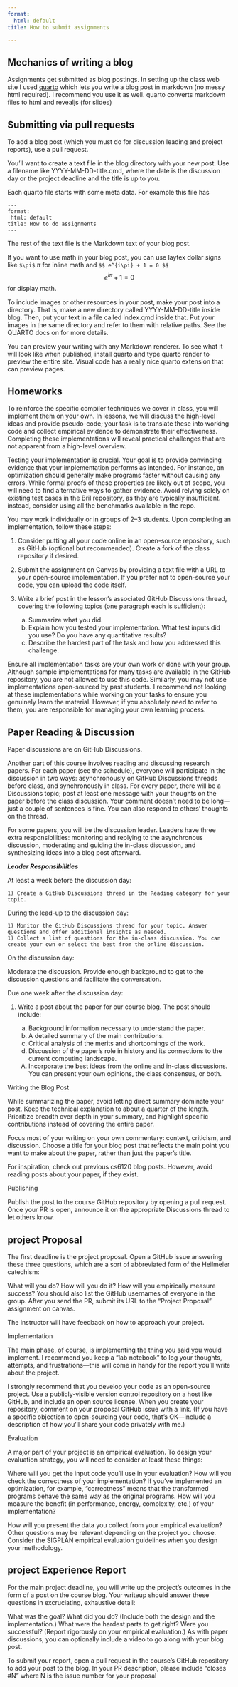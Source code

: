 ```yaml
---
format:
  html: default
title: How to submit assignments

---
```




## Mechanics of writing a blog

Assignments get submitted as blog postings.  In setting up the class web site I used [quarto](https://quarto.org/) which lets you write a blog post in markdown (no messy html required).  I recommend you use it as well.  quarto converts markdown files to html and revealjs (for slides) 


## Submitting via pull requests 


To add a blog post (which you must do for discussion leading and project reports), use a pull request.

You'll want to create a text file in the blog directory with your new post. Use a filename like YYYY-MM-DD-title.qmd, where the date is the discussion day or the project deadline and the title is up to you. 


 Each quarto file starts with some meta data. For example this file has 
 
 ```
 ---
format:
  html: default
title: How to do assignments
---

```
 
The rest of the text file is the Markdown text of your blog post.

If you want to use math in your blog post, you can use laytex dollar signs like `$\pi$` $\pi$ for inline math and `$$ e^{i\pi} + 1 = 0 $$`  $$ e^{i\pi} + 1 = 0 $$ for display math.

To include images or other resources in your post, make your post into a directory. That is, make a new directory called YYYY-MM-DD-title inside blog. Then, put your text in a file called index.qmd inside that. Put your images in the same directory and refer to them with relative paths. See the QUARTO docs on for more details.

You can preview your writing with any Markdown renderer. To see what it will look like when published, install  quarto and type quarto render to preview the entire site. Visual code has a really nice quarto extension that can preview pages.

## Homeworks 

To reinforce the specific compiler techniques we cover in class, you will implement them on your own. In lessons, we will discuss the 
high-level ideas and provide pseudo-code; your task is to translate these into working code and collect empirical evidence to demonstrate their effectiveness. Completing these implementations will reveal practical challenges that are not apparent from a high-level overview.

Testing your implementation is crucial. Your goal is to provide convincing evidence that your implementation performs as intended. 
For instance, an optimization should generally make programs faster without causing any errors. 
While formal proofs of these properties are likely out of scope, you will need to find alternative ways to gather evidence. 
Avoid relying solely on existing test cases in the Bril repository, as they are typically insufficient. 
instead, consider using all the benchmarks available in the repo.

You may work individually or in groups of 2–3 students. Upon completing an implementation, follow these steps:

1) Consider putting all your code online in an open-source repository, such as GitHub (optional but recommended).
Create a fork of the class repository if desired.

2) Submit the assignment on Canvas by providing a text file with a URL to your open-source implementation. If you prefer not to open-source your code, you can upload the code itself.

3) Write a brief post in the lesson’s associated GitHub Discussions thread, covering the following topics (one paragraph each is sufficient):
    a) Summarize what you did.
    a) Explain how you tested your implementation. What test inputs did you use? Do you have any quantitative results?
    a) Describe the hardest part of the task and how you addressed this challenge.

Ensure all implementation tasks are your own work or done with your group. Although sample implementations for many tasks are available in the GitHub repository, you are not allowed to use this code. Similarly, you may not use implementations open-sourced by past students. I recommend not looking at these implementations while working on your tasks to ensure you genuinely learn the material. However, if you absolutely need to refer to them, you are responsible for managing your own learning process.


## Paper Reading & Discussion


Paper discussions are on   GitHub Discussions.

Another part of this course involves reading and discussing research papers. For each paper (see the schedule), everyone will participate in the discussion in two ways: asynchronously on GitHub Discussions threads before class, and synchronously in class. For every paper, there will be a Discussions topic; post at least one message with your thoughts on the paper before the class discussion. Your comment doesn't need to be long—just a couple of sentences is fine. You can also respond to others' thoughts on the thread.

For some papers, you will be the discussion leader. Leaders have three extra responsibilities: monitoring and replying to the asynchronous discussion, moderating and guiding the in-class discussion, and synthesizing ideas into a blog post afterward.

***Leader Responsibilities***

At least a week before the discussion day:

    1) Create a GitHub Discussions thread in the Reading category for your topic.

During the lead-up to the discussion day:

    1) Monitor the GitHub Discussions thread for your topic. Answer questions and offer additional insights as needed.
    1) Collect a list of questions for the in-class discussion. You can create your own or select the best from the online discussion.

On the discussion day:

Moderate the  discussion. Provide enough background to get to the discussion questions and facilitate the conversation.

Due one week after the discussion day:

1) Write a post about the paper for our course blog. The post should include:

    a) Background information necessary to understand the paper.
    a) A detailed summary of the main contributions.
    a) Critical analysis of the merits and shortcomings of the work.
    a) Discussion of the paper’s role in history and its connections to the current computing landscape.
    A) Incorporate the best ideas from the online and in-class discussions. You can present your own opinions, the class consensus, or both.

Writing the Blog Post

While summarizing the paper, avoid letting direct summary dominate your post. Keep the technical explanation to about a quarter of the length. Prioritize breadth over depth in your summary, and highlight specific contributions instead of covering the entire paper.

Focus most of your writing on your own commentary: context, criticism, and discussion. Choose a title for your blog post that reflects the main point you want to make about the paper, rather than just the paper’s title.

For inspiration, check out previous cs6120  blog posts. However, avoid reading posts about your paper, if they exist.

Publishing

Publish the post to the course GitHub repository by opening a pull request.  Once your PR is open, announce it on the appropriate Discussions thread to let others know.



## project Proposal

The first deadline is the project proposal. Open a GitHub issue answering these three questions, which are a sort of abbreviated form of the Heilmeier catechism:

What will you do?
How will you do it?
How will you empirically measure success?
You should also list the GitHub usernames of everyone in the group. After you send the PR, submit its URL to the “Project Proposal” assignment on canvas.

The instructor will have feedback on how to approach your project.

Implementation

The main phase, of course, is implementing the thing you said you would implement. I recommend you keep a “lab notebook” to log your thoughts, attempts, and frustrations—this will come in handy for the report you’ll write about the project.

I strongly recommend that you develop your code as an open-source project. Use a publicly-visible version control repository on a host like GitHub, and include an open source license. When you create your repository, comment on your proposal GitHub issue with a link. (If you have a specific objection to open-sourcing your code, that’s OK—include a description of how you’ll share your code privately with me.)

Evaluation

A major part of your project is an empirical evaluation. To design your evaluation strategy, you will need to consider at least these things:

Where will you get the input code you’ll use in your evaluation?
How will you check the correctness of your implementation? If you’ve implemented an optimization, for example, “correctness” means that the transformed programs behave the same way as the original programs.
How will you measure the benefit (in performance, energy, complexity, etc.) of your implementation?

How will you present the data you collect from your empirical evaluation?
Other questions may be relevant depending on the project you choose. Consider the SIGPLAN empirical evaluation guidelines when you design your methodology.

## project Experience Report

For the main project deadline, you will write up the project’s outcomes in the form of a post on the course blog. Your writeup should answer these questions in excruciating, exhaustive detail:

What was the goal?
What did you do? (Include both the design and the implementation.)
What were the hardest parts to get right?
Were you successful? (Report rigorously on your empirical evaluation.)
As with paper discussions, you can optionally include a video to go along with your blog post.

To submit your report, open a pull request in the course’s GitHub repository to add your post to the blog. In your PR description, please include “closes #N” where N is the issue number for your proposal